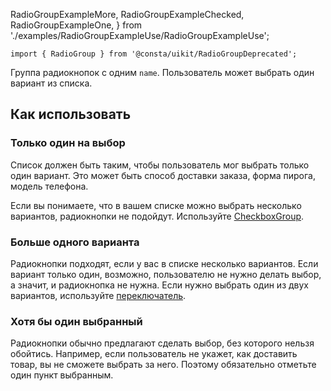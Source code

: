   RadioGroupExampleMore,
  RadioGroupExampleChecked,
  RadioGroupExampleOne,
} from './examples/RadioGroupExampleUse/RadioGroupExampleUse';

```tsx
import { RadioGroup } from '@consta/uikit/RadioGroupDeprecated';
```

Группа радиокнопок с одним `name`. Пользователь может выбрать один вариант из списка.

<RadioGroupExampleView />

## Как использовать

### Только один на выбор

Список должен быть таким, чтобы пользователь мог выбрать только один вариант.
Это может быть способ доставки заказа, форма пирога, модель телефона.

Если вы понимаете, что в вашем списке можно выбрать несколько вариантов,
радиокнопки не подойдут. Используйте [CheckboxGroup](##LIBS.STAND/stand:uikit-components-checkboxgroup-stable).

<RadioGroupExampleOne />

### Больше одного варианта

Радиокнопки подходят, если у вас в списке несколько вариантов.
Если вариант только один, возможно, пользователю не нужно делать выбор,
а значит, и радиокнопка не нужна. Если нужно выбрать один из двух вариантов,
используйте [переключатель](##LIBS.STAND/stand:uikit-components-switch-stable).

<RadioGroupExampleMore />

### Хотя бы один выбранный

Радиокнопки обычно предлагают сделать выбор, без которого нельзя обойтись. Например,
если пользователь не укажет, как доставить товар, вы не сможете выбрать за него.
Поэтому обязательно отметьте один пункт выбранным.

<RadioGroupExampleChecked />
